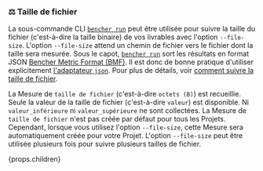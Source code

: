 ### ⚖️ Taille de fichier

La sous-commande CLI <code><a href="/fr/docs/explanation/bencher-run/">bencher run</a></code> peut être utilisée pour suivre la taille du fichier (c'est-à-dire la taille binaire) de vos livrables avec l'option `--file-size`. L'option `--file-size` attend un chemin de fichier vers le fichier dont la taille sera mesurée. Sous le capot, <code><a href="/fr/docs/explanation/bencher-run/">bencher run</a></code> sort les résultats en format JSON [Bencher Metric Format (BMF)][bmf]. Il est donc de bonne pratique d'utiliser explicitement [l'adaptateur `json`][json]. Pour plus de détails, voir [comment suivre la taille de fichier][file size].

La Mesure de `taille de fichier` (c'est-à-dire `octets (B)`) est recueillie. Seule la valeur de la taille de fichier (c'est-à-dire `valeur`) est disponible. Ni `valeur_inférieure` ni `valeur_supérieure` ne sont collectées. La Mesure de `taille de fichier` n'est pas créée par défaut pour tous les Projets. Cependant, lorsque vous utilisez l'option `--file-size`, cette Mesure sera automatiquement créée pour votre Projet.
L'option `--file-size` peut être utilisée plusieurs fois pour suivre plusieurs tailles de fichier.

{props.children}

[json]: #-json

[bmf]: /fr/docs/reference/bencher-metric-format/
[file size]: /fr/docs/how-to/track-file-size/